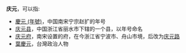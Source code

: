 '''庆元'''，可以指:
*[[慶元_(年號)|慶元 (年號)]]，中国南宋宁宗赵扩的年号
*[[庆元县|庆元县]]，中国浙江省丽水市下辖的一个县，以年号命名
*[[庆元府|庆元府]]，南宋设置的府，在今浙江省宁波市、舟山市境，后改为[[庆元路|庆元路]]
*[[葉慶元|葉慶元]]，台灣政治人物

{{disambig|cat=二字中國相關消歧義}}